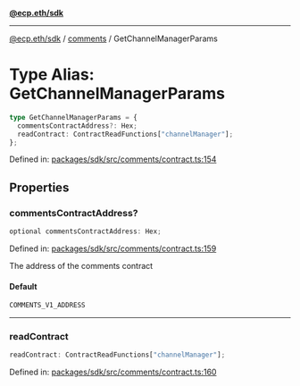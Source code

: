[**@ecp.eth/sdk**](../../index.mdx)

***

[@ecp.eth/sdk](/sdk-reference/index.mdx) / [comments](/sdk-reference/comments/index.mdx) / GetChannelManagerParams

# Type Alias: GetChannelManagerParams

```ts
type GetChannelManagerParams = {
  commentsContractAddress?: Hex;
  readContract: ContractReadFunctions["channelManager"];
};
```

Defined in: [packages/sdk/src/comments/contract.ts:154](https://github.com/ecp-eth/comments-monorepo/blob/main/packages/sdk/src/comments/contract.ts#L154)

## Properties

### commentsContractAddress?

```ts
optional commentsContractAddress: Hex;
```

Defined in: [packages/sdk/src/comments/contract.ts:159](https://github.com/ecp-eth/comments-monorepo/blob/main/packages/sdk/src/comments/contract.ts#L159)

The address of the comments contract

#### Default

```ts
COMMENTS_V1_ADDRESS
```

***

### readContract

```ts
readContract: ContractReadFunctions["channelManager"];
```

Defined in: [packages/sdk/src/comments/contract.ts:160](https://github.com/ecp-eth/comments-monorepo/blob/main/packages/sdk/src/comments/contract.ts#L160)
